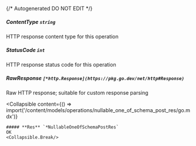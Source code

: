 {/* Autogenerated DO NOT EDIT  */}

##### **ContentType** `string`
HTTP response content type for this operation

##### **StatusCode** `int`
HTTP response status code for this operation

##### **RawResponse** `[*http.Response](https://pkg.go.dev/net/http#Response)`
Raw HTTP response; suitable for custom response parsing

<Collapsible
    content={() => import('/content/models/operations/nullable_one_of_schema_post_res/go.mdx')}
>
    ##### **Res** `*NullableOneOfSchemaPostRes`
    OK
    <Collapsible.Break/>
</Collapsible>


